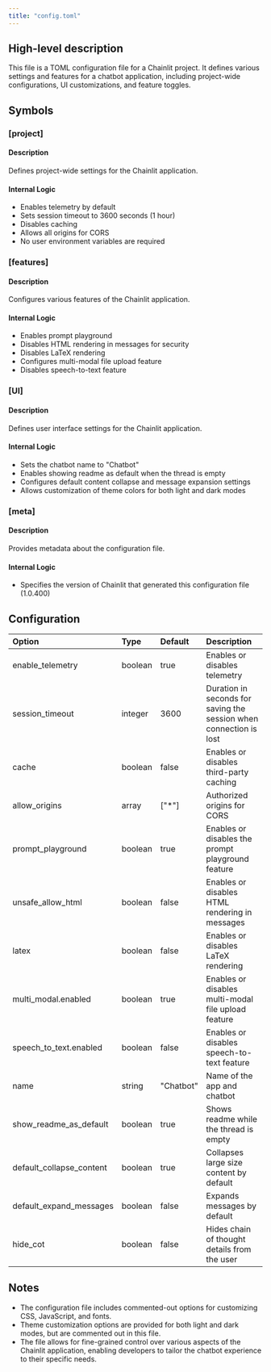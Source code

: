 ```yaml
---
title: "config.toml"
---
```


## High-level description
This file is a TOML configuration file for a Chainlit project. It defines various settings and features for a chatbot application, including project-wide configurations, UI customizations, and feature toggles.

## Symbols

### [project]
#### Description
Defines project-wide settings for the Chainlit application.

#### Internal Logic
- Enables telemetry by default
- Sets session timeout to 3600 seconds (1 hour)
- Disables caching
- Allows all origins for CORS
- No user environment variables are required

### [features]
#### Description
Configures various features of the Chainlit application.

#### Internal Logic
- Enables prompt playground
- Disables HTML rendering in messages for security
- Disables LaTeX rendering
- Configures multi-modal file upload feature
- Disables speech-to-text feature

### [UI]
#### Description
Defines user interface settings for the Chainlit application.

#### Internal Logic
- Sets the chatbot name to "Chatbot"
- Enables showing readme as default when the thread is empty
- Configures default content collapse and message expansion settings
- Allows customization of theme colors for both light and dark modes

### [meta]
#### Description
Provides metadata about the configuration file.

#### Internal Logic
- Specifies the version of Chainlit that generated this configuration file (1.0.400)

## Configuration
| Option | Type | Default | Description |
|:-------|:-----|:--------|:------------|
| enable_telemetry | boolean | true | Enables or disables telemetry |
| session_timeout | integer | 3600 | Duration in seconds for saving the session when connection is lost |
| cache | boolean | false | Enables or disables third-party caching |
| allow_origins | array | ["*"] | Authorized origins for CORS |
| prompt_playground | boolean | true | Enables or disables the prompt playground feature |
| unsafe_allow_html | boolean | false | Enables or disables HTML rendering in messages |
| latex | boolean | false | Enables or disables LaTeX rendering |
| multi_modal.enabled | boolean | true | Enables or disables multi-modal file upload feature |
| speech_to_text.enabled | boolean | false | Enables or disables speech-to-text feature |
| name | string | "Chatbot" | Name of the app and chatbot |
| show_readme_as_default | boolean | true | Shows readme while the thread is empty |
| default_collapse_content | boolean | true | Collapses large size content by default |
| default_expand_messages | boolean | false | Expands messages by default |
| hide_cot | boolean | false | Hides chain of thought details from the user |

## Notes
- The configuration file includes commented-out options for customizing CSS, JavaScript, and fonts.
- Theme customization options are provided for both light and dark modes, but are commented out in this file.
- The file allows for fine-grained control over various aspects of the Chainlit application, enabling developers to tailor the chatbot experience to their specific needs.